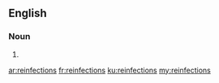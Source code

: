 ==English==

===Noun===
{{head|en|noun plural form}}

# {{plural of|reinfection|lang=en}}

[[ar:reinfections]]
[[fr:reinfections]]
[[ku:reinfections]]
[[my:reinfections]]